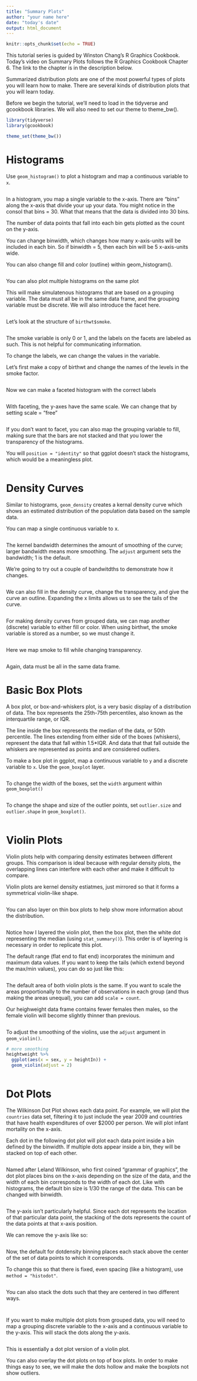 ```yaml
---
title: "Summary Plots"
author: "your name here"
date: "today's date"
output: html_document
---
```


```r
knitr::opts_chunk$set(echo = TRUE)
```

This tutorial series is guided by Winston Chang's R Graphics Cookbook. Today's video on Summary Plots follows the R Graphics Cookbook Chapter 6. The link to the chapter is in the description below.

Summarized distribution plots are one of the most powerful types of plots you will learn how to make. There are several kinds of distribution plots that you will learn today.

Before we begin the tutorial, we'll need to load in the tidyverse and gcookbook libraries. We will also need to set our theme to theme_bw().

```r
library(tidyverse)
library(gcookbook)

theme_set(theme_bw())
```

# Histograms 

Use `geom_histogram()` to plot a histogram and map a continuous variable to `x`.

```r

```


In a histogram, you map a single variable to  the x-axis. There are "bins" along the x-axis that divide your up your data. You might notice in the consol that bins = 30. What that means that the data is divided into 30 bins.

The number of data points that fall into each bin gets plotted as the count on the y-axis.

You can change binwidth, which changes how many x-axis-units will be included in each bin. So if binwidth = 5, then each bin will be 5 x-axis-units wide.

You can also change fill and color (outline) within geom_histogram().

```r

```

You can also plot multiple histograms on the same plot

This will make simulatenous histograms that are based on a grouping variable. The data must all be in the same data frame, and the grouping variable must be discrete. We will also introduce the facet here.

```r

```


Let's look at the structure of `birthwt$smoke`.

```r

```

The smoke variable is only 0 or 1, and the labels on the facets are labeled as such. This is not helpful for communicating information.

To change the labels, we can change the values in the variable.

Let's first make a copy of birthwt and change the names of the levels in the smoke factor.

```r

```

Now we can make a faceted histogram with the correct labels

```r

```

With faceting, the y-axes have the same scale. We can change that by setting scale = "free"

```r

```


If you don't want to facet, you can also map the grouping variable to fill, making sure that the bars are not stacked and that you lower the transparency of the histograms. 

You will `position = "identity"` so that ggplot doesn't stack the histograms, which would be a meaningless plot.

```r

```

# Density Curves

Similar to histograms, `geom_density` creates a kernal density curve which shows an estimated distribution of the population data based on the sample data.

You can map a single continuous variable to x.

```r

```

  
The kernel bandwidth determines the amount of smoothing of the curve; larger bandwidth means more smoothing. The `adjust` argument sets the bandwidth; 1 is the default.

We're going to try out a couple of bandwitdths to demonstrate how it changes.

```r

```

We can also fill in the density curve, change the transparency, and give the curve an outline. Expanding the x limits allows us to see the tails of the curve.

```r

```

For making density curves from grouped data,  we can map another (discrete) variable to either fill or color. When using birthwt, the smoke variable is stored as a number, so we must change it.

```r

```

Here we map smoke to fill while changing transparency.

```r

```

Again, data must be all in the same data frame.

# Basic Box Plots

A box plot, or box-and-whiskers plot, is a  very basic display of a distribution of data. The box represents the 25th-75th percentiles, also known as the interquartile range, or IQR.

The line inside the box represents the median of the data, or 50th percentile. The lines extending from either side of the boxes (whiskers), represent the data that fall within 1.5*IQR. And data that that fall outside the whiskers are represented as points and are considered outliers.

To make a box plot in ggplot, map a continuous variable to `y` and a discrete variable to `x`. Use the `geom_boxplot` layer.

```r

```

To change the width of the boxes, set the `width` argument within `geom_boxplot()`

```r

```

To change the shape and size of the outlier  points, set `outlier.size` and `outlier.shape` in `geom_boxplot()`.

```r

```

# Violin Plots

Violin plots help with comparing density estimates between different groups. This comparison is ideal because with regular density plots, the overlapping lines can interfere with each other and make it difficult to compare.

Violin plots are kernel density estiatmes, just mirrored so that it forms a symmetrical violin-like shape.

```r

```

You can also layer on thin box plots to help show more information about the distribution. 

```r

```

Notice how I layered the violin plot, then the box plot, then the white dot representing the median (using `stat_summary()`). This order is of layering is necessary in order to replicate this plot.

The default range (flat end to flat end) incorporates the minimum and maximum data values. If you want to keep the tails (which extend beyond the max/min values), you can do so just like this:

```r

```

The default area of both violin plots is the same. If you want to scale the areas proportionally to the number of observations in each group (and thus making the areas unequal), you can add `scale = count`. 

Our heighweight data frame contains fewer females then males, so the female violin will become slightly thinner than previous.

```r

```

To adjust the smoothing of the violins, use the `adjust` argument in `geom_violin()`.

```r
# more smoothing
heightweight %>%
  ggplot(aes(x = sex, y = heightIn)) +
  geom_violin(adjust = 2)
```

```r

```

# Dot Plots

The Wilkinson Dot Plot shows each data point. For example, we will plot the `countries` data set, filtering it to just include the year 2009 and countries that have health expenditures of over $2000 per person. We will plot infant mortality on the x-axis.

Each dot in the following dot plot will plot each data point inside a bin defined by the binwidth. If multiple dots appear inside a bin, they will be stacked on top of each other.

```r

```

Named after Leland Wilkinson, who first coined "grammar of graphics", the dot plot places bins on the x-axis depending on the size of the data, and the width of each bin corresponds to the width of each dot. Like with histograms, the default bin size is 1/30 the range of the data. This can be changed with binwidth.


```r

```

The y-axis isn't particularly helpful. Since each dot represents the location of that particular data point, the stacking of the dots represents the count of the data points at that x-axis position. 

We can remove the y-axis like so:

```r

```

Now, the default for dotdensity binning places each stack above the center of the set of data points to which it corresponds.

To change this so that there is fixed, even spacing (like a histogram), use `method = "histodot"`.

```r

```

You can also stack the dots such that they are centered in two different ways.

```r

```

```r

```

If you want to make multiple dot plots from grouped data, you will need to map a grouping discrete variable to the x-axis and a continuous variable to the y-axis. This will stack the dots along the y-axis.

```r

```

This is essentially a dot plot version of a violin plot.

You can also overlay the dot plots on top of box plots. In order to make things easy to see, we will make the dots hollow and make the boxplots not show outliers.

```r

```


